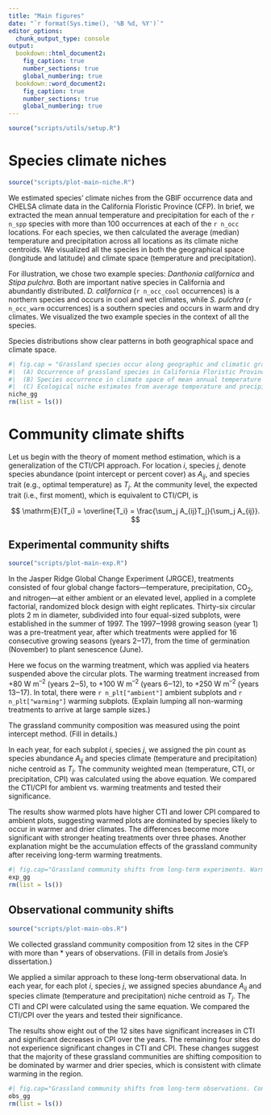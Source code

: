 ```yaml
---
title: "Main figures"
date: "`r format(Sys.time(), '%B %d, %Y')`"
editor_options: 
  chunk_output_type: console
output:
  bookdown::html_document2: 
    fig_caption: true
    number_sections: true
    global_numbering: true
  bookdown::word_document2: 
    fig_caption: true
    number_sections: true
    global_numbering: true
---
```


```r
source("scripts/utils/setup.R")
```

# Species climate niches

```r
source("scripts/plot-main-niche.R")
```

We estimated species' climate niches from the GBIF occurrence data and CHELSA climate data in the California Floristic Province (CFP). In brief, we extracted the mean annual temperature and precipitation for each of the `r n_spp` species with more than 100 occurrences at each of the `r n_occ` locations. For each species, we then calculated the average (median) temperature and precipitation across all locations as its climate niche centroids. We visualized all the species in both the geographical space (longitude and latitude) and climate space (temperature and precipitation).

For illustration, we chose two example species: *Danthonia californica* and *Stipa pulchra*. Both are important native species in California and abundantly distributed. *D. californica* (`r n_occ_cool` occurrences) is a northern species and occurs in cool and wet climates, while *S. pulchra* (`r n_occ_warm` occurrences) is a southern species and occurs in warm and dry climates. We visualized the two example species in the context of all the species.

Species distributions show clear patterns in both geographical space and climate space.

```r
#| fig.cap = "Grassland species occur along geographic and climatic gradients to estimate ecological niches.
#|  (A) Occurrence of grassland species in California Floristic Province, retrieved from the GBIF data (gray points), highlighting two example species *Danthonia californica* in the north (blue points) and *Stipa pulchra* in the south (red points).
#|  (B) Species occurrence in climate space of mean annual temperature (°C) and mean annual precipitation (mm), retrieved from the CHELSA data (gray), highlighting the same two example species *Danthonia californica* under cool and wet climates (blue) and *Stipa pulchra* under warm and dry climates (red).
#|  (C) Ecological niche estimates from average temperature and precipitation for each species (median ± standard error, gray), highlighting the two species (blue and red)."
niche_gg
rm(list = ls())
```

# Community climate shifts

Let us begin with the theory of moment method estimation, which is a generalization of the CTI/CPI approach. For location $i$, species $j$, denote species abundance (point intercept or percent cover) as $A_{ij}$, and species trait (e.g., optimal temperature) as $T_j$. At the community level, the expected trait (i.e., first moment), which is equivalent to CTI/CPI, is

$$
\mathrm{E}(T_i) = \overline{T_i} = \frac{\sum_j A_{ij}T_j}{\sum_j A_{ij}}.
$$

## Experimental community shifts

```r
source("scripts/plot-main-exp.R")
```

In the Jasper Ridge Global Change Experiment (JRGCE), treatments consisted of four global change factors---temperature, precipitation, CO~2~, and nitrogen---at either ambient or an elevated level, applied in a complete factorial, randomized block design with eight replicates. Thirty-six circular plots 2 m in diameter, subdivided into four equal-sized subplots, were established in the summer of 1997. The 1997‒1998 growing season (year 1) was a pre-treatment year, after which treatments were applied for 16 consecutive growing seasons (years 2‒17), from the time of germination (November) to plant senescence (June).

Here we focus on the warming treatment, which was applied via heaters suspended above the circular plots. The warming treatment increased from +80 W m^--2^ (years 2‒5), to +100 W m^--2^ (years 6‒12), to +250 W m^--2^ (years 13‒17). In total, there were `r n_plt["ambient"]` ambient subplots and `r n_plt["warming"]` warming subplots. (Explain lumping all non-warming treatments to arrive at large sample sizes.)

The grassland community composition was measured using the point intercept method. (Fill in details.)

In each year, for each subplot $i$, species $j$, we assigned the pin count as species abundance $A_{ij}$ and species climate (temperature and precipitation) niche centroid as $T_j$. The community weighted mean (temperature, CTI, or precipitation, CPI) was calculated using the above equation. We compared the CTI/CPI for ambient vs. warming treatments and tested their significance.

The results show warmed plots have higher CTI and lower CPI compared to ambient plots, suggesting warmed plots are dominated by species likely to occur in warmer and drier climates. The differences become more significant with stronger heating treatments over three phases. Another explanation might be the accumulation effects of the grassland community after receiving long-term warming treatments.

```r
#| fig.cap="Grassland community shifts from long-term experiments. Warming treatment causes communities to shift dominance to warmer (CTI, °C) and drier (CPI, mm) species in the Jasper Ridge Global Change Experiment (ambient plots in black, warming plots in red, background orange shades denote the pre-treatment year 1998, phase I heating +80 W m^–2^ in 1999-2002, phase II heating +100 W m^–2^ in 2003-2009, and phase III heating +250 W m^–2^ in 2010-2014, non-parametric two-sample Wilcoxon test, ns: *p* > 0.05, $*$: *p* ≤ 0.05, $**$: *p* ≤ 0.01, $***$: *p* ≤ 0.001)."
exp_gg
rm(list = ls())
```

## Observational community shifts

```r
source("scripts/plot-main-obs.R")
```

We collected grassland community composition from 12 sites in the CFP with more than \* years of observations. (Fill in details from Josie's dissertation.)

We applied a similar approach to these long-term observational data. In each year, for each plot $i$, species $j$, we assigned species abundance $A_{ij}$ and species climate (temperature and precipitation) niche centroid as $T_j$. The CTI and CPI were calculated using the same equation. We compared the CTI/CPI over the years and tested their significance.

The results show eight out of the 12 sites have significant increases in CTI and significant decreases in CPI over the years. The remaining four sites do not experience significant changes in CTI and CPI. These changes suggest that the majority of these grassland communities are shifting composition to be dominated by warmer and drier species, which is consistent with climate warming in the region.

```r
#| fig.cap="Grassland community shifts from long-term observations. Consistent with climate warming and drying, grassland communities shift dominance to warmer (CTI) and drier (CPI) species in 12 long-term observational sites across the California Floristic Province (red trend lines by linear regression, significant slopes by *t*-test, *p* < 0.05)."
obs_gg
rm(list = ls())
```
